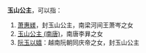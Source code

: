 '''玉山公主'''，可以指：
# [[萧惠媄|萧惠媄]]，封玉山公主，南梁河间王萧岑之女
#[[豐城公主|玉山公主 (南唐)]]，南唐李昪之女
# [[阮玉以嬉|阮玉以嬉]]：越南阮朝同庆帝之女，封玉山公主

{{Disambig|Cat=公主封号消歧义}}
